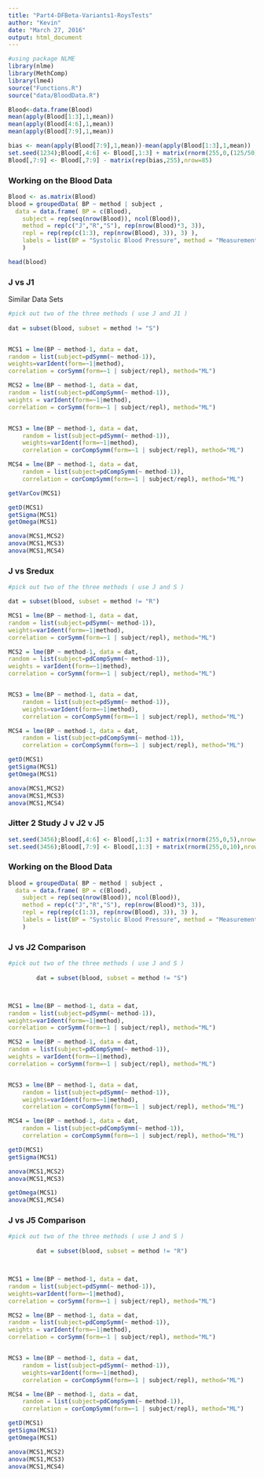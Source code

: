 ```yaml
---
title: "Part4-DFBeta-Variants1-RoysTests"
author: "Kevin"
date: "March 27, 2016"
output: html_document
---
```


```r
#using package NLME
library(nlme)
library(MethComp)
library(lme4)
source("Functions.R")
source("data/BloodData.R")
```
```r
Blood<-data.frame(Blood)
mean(apply(Blood[1:3],1,mean))
mean(apply(Blood[4:6],1,mean))
mean(apply(Blood[7:9],1,mean))

```
```r

bias <- mean(apply(Blood[7:9],1,mean))-mean(apply(Blood[1:3],1,mean))
set.seed(1234);Blood[,4:6] <- Blood[,1:3] + matrix(rnorm(255,0,(125/50)),nrow=85)
Blood[,7:9] <- Blood[,7:9] - matrix(rep(bias,255),nrow=85)
```



### Working on the Blood Data
```r
Blood <- as.matrix(Blood)
blood = groupedData( BP ~ method | subject ,
  data = data.frame( BP = c(Blood), 
    subject = rep(seq(nrow(Blood)), ncol(Blood)),
    method = rep(c("J","R","S"), rep(nrow(Blood)*3, 3)),
  	repl = rep(rep(c(1:3), rep(nrow(Blood), 3)), 3) ),
	labels = list(BP = "Systolic Blood Pressure", method = "Measurement Device"),
	)
```
```r
head(blood)
```
### J vs J1

Similar Data Sets 

```r
#pick out two of the three methods ( use J and J1 ) 
		
dat = subset(blood, subset = method != "S")


MCS1 = lme(BP ~ method-1, data = dat,
random = list(subject=pdSymm(~ method-1)),
weights=varIdent(form=~1|method),
correlation = corSymm(form=~1 | subject/repl), method="ML")

MCS2 = lme(BP ~ method-1, data = dat,
random = list(subject=pdCompSymm(~ method-1)),
weights = varIdent(form=~1|method),
correlation = corSymm(form=~1 | subject/repl), method="ML")


MCS3 = lme(BP ~ method-1, data = dat,
    random = list(subject=pdSymm(~ method-1)),
    weights=varIdent(form=~1|method), 
    correlation = corCompSymm(form=~1 | subject/repl), method="ML")

MCS4 = lme(BP ~ method-1, data = dat,
    random = list(subject=pdCompSymm(~ method-1)), 
    correlation = corCompSymm(form=~1 | subject/repl), method="ML")

```
```r
getVarCov(MCS1)
```

```r

getD(MCS1)
getSigma(MCS1)
getOmega(MCS1)
```
```r
anova(MCS1,MCS2)
anova(MCS1,MCS3)
anova(MCS1,MCS4)
```

### J vs Sredux
```r
#pick out two of the three methods ( use J and S ) 

dat = subset(blood, subset = method != "R")

```

```r

MCS1 = lme(BP ~ method-1, data = dat,
random = list(subject=pdSymm(~ method-1)),
weights=varIdent(form=~1|method),
correlation = corSymm(form=~1 | subject/repl), method="ML")

MCS2 = lme(BP ~ method-1, data = dat,
random = list(subject=pdCompSymm(~ method-1)),
weights = varIdent(form=~1|method),
correlation = corSymm(form=~1 | subject/repl), method="ML")


MCS3 = lme(BP ~ method-1, data = dat,
    random = list(subject=pdSymm(~ method-1)),
    weights=varIdent(form=~1|method), 
    correlation = corCompSymm(form=~1 | subject/repl), method="ML")

MCS4 = lme(BP ~ method-1, data = dat,
    random = list(subject=pdCompSymm(~ method-1)), 
    correlation = corCompSymm(form=~1 | subject/repl), method="ML")

```
```r

getD(MCS1)
getSigma(MCS1)
getOmega(MCS1)
```

```r
anova(MCS1,MCS2)
anova(MCS1,MCS3)
anova(MCS1,MCS4)
```

### Jitter 2 Study J v J2 v J5

```r
set.seed(3456);Blood[,4:6] <- Blood[,1:3] + matrix(rnorm(255,0,5),nrow=85)
set.seed(3456);Blood[,7:9] <- Blood[,1:3] + matrix(rnorm(255,0,10),nrow=85)
```



### Working on the Blood Data
```r
blood = groupedData( BP ~ method | subject ,
  data = data.frame( BP = c(Blood), 
    subject = rep(seq(nrow(Blood)), ncol(Blood)),
    method = rep(c("J","R","S"), rep(nrow(Blood)*3, 3)),
  	repl = rep(rep(c(1:3), rep(nrow(Blood), 3)), 3) ),
	labels = list(BP = "Systolic Blood Pressure", method = "Measurement Device"),
	)
```

### J vs J2  Comparison 
```r
#pick out two of the three methods ( use J and S ) 
		
		dat = subset(blood, subset = method != "S")



MCS1 = lme(BP ~ method-1, data = dat,
random = list(subject=pdSymm(~ method-1)),
weights=varIdent(form=~1|method),
correlation = corSymm(form=~1 | subject/repl), method="ML")

MCS2 = lme(BP ~ method-1, data = dat,
random = list(subject=pdCompSymm(~ method-1)),
weights = varIdent(form=~1|method),
correlation = corSymm(form=~1 | subject/repl), method="ML")


MCS3 = lme(BP ~ method-1, data = dat,
    random = list(subject=pdSymm(~ method-1)),
    weights=varIdent(form=~1|method), 
    correlation = corCompSymm(form=~1 | subject/repl), method="ML")

MCS4 = lme(BP ~ method-1, data = dat,
    random = list(subject=pdCompSymm(~ method-1)), 
    correlation = corCompSymm(form=~1 | subject/repl), method="ML")

```

```r

getD(MCS1)
getSigma(MCS1)

```
```r
anova(MCS1,MCS2)
anova(MCS1,MCS3)
```
```r
getOmega(MCS1)
anova(MCS1,MCS4)
```

### J vs J5  Comparison 

```r
#pick out two of the three methods ( use J and S ) 
		
		dat = subset(blood, subset = method != "R")



MCS1 = lme(BP ~ method-1, data = dat,
random = list(subject=pdSymm(~ method-1)),
weights=varIdent(form=~1|method),
correlation = corSymm(form=~1 | subject/repl), method="ML")

MCS2 = lme(BP ~ method-1, data = dat,
random = list(subject=pdCompSymm(~ method-1)),
weights = varIdent(form=~1|method),
correlation = corSymm(form=~1 | subject/repl), method="ML")


MCS3 = lme(BP ~ method-1, data = dat,
    random = list(subject=pdSymm(~ method-1)),
    weights=varIdent(form=~1|method), 
    correlation = corCompSymm(form=~1 | subject/repl), method="ML")

MCS4 = lme(BP ~ method-1, data = dat,
    random = list(subject=pdCompSymm(~ method-1)), 
    correlation = corCompSymm(form=~1 | subject/repl), method="ML")

```
```r

getD(MCS1)
getSigma(MCS1)
getOmega(MCS1)
```



```r
anova(MCS1,MCS2)
anova(MCS1,MCS3)
anova(MCS1,MCS4)
```
